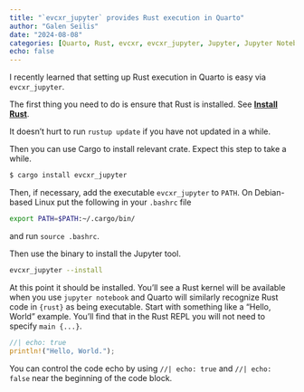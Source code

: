 ```yaml
---
title: "`evcxr_jupyter` provides Rust execution in Quarto"
author: "Galen Seilis"
date: "2024-08-08"
categories: [Quarto, Rust, evcxr, evcxr_jupyter, Jupyter, Jupyter Notebooks]
echo: false
---
```


I recently learned that setting up Rust execution in Quarto is easy via `evcxr_jupyter`.

The first thing you need to do is ensure that Rust is installed. See [**Install Rust**](https://www.rust-lang.org/tools/install).

::: {.callout-tip}
It doesn't hurt to run `rustup update` if you have not updated in a while.
:::

Then you can use Cargo to install relevant crate. Expect this step to take a while.

```bash
$ cargo install evcxr_jupyter
````

Then, if necessary, add the executable `evcxr_jupyter` to `PATH`. On Debian-based Linux put the following in your `.bashrc` file

```bash
export PATH=$PATH:~/.cargo/bin/
```

and run `source .bashrc`.

Then use the binary to install the Jupyter tool.

```bash
evcxr_jupyter --install
```

At this point it should be installed. You'll see a Rust kernel will be available when you use `jupyter notebook` and Quarto will similarly recognize Rust code in `{rust}` as being executable. Start with something like a "Hello, World" example. You'll find that in the Rust REPL you will not need to specify `main {...}`.

```rust
//| echo: true
println!("Hello, World.");
```

You can control the code echo by using `//| echo: true` and `//| echo: false` near the beginning of the code block.


